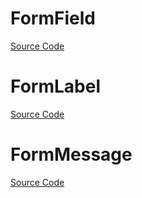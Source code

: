 
<Meta of={FormStories} />

# FormField

<Description of={FormField} />

[Source Code](https://github.com/Mezzanine-UI/mezzanine/blob/main/packages/react/src/Form/FormField.tsx)

<ArgsTable of={FormField} />

# FormLabel

<Description of={FormLabel} />

[Source Code](https://github.com/Mezzanine-UI/mezzanine/blob/main/packages/react/src/Form/FormLabel.tsx)

<ArgsTable of={FormLabel} />

# FormMessage

<Description of={FormMessage} />

[Source Code](https://github.com/Mezzanine-UI/mezzanine/blob/main/packages/react/src/Form/FormMessage.tsx)

<ArgsTable of={FormMessage} />

